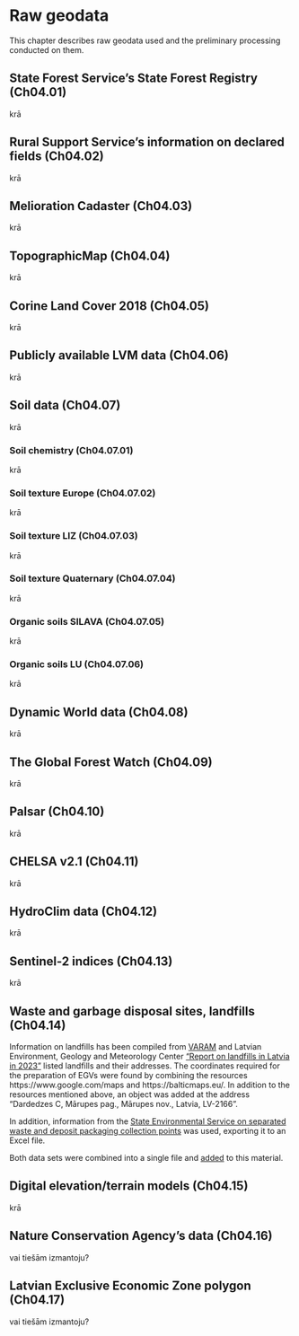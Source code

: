 # Raw geodata {#Ch04}

This chapter describes raw geodata used and the preliminary processing conducted on them.

## State Forest Service's State Forest Registry (Ch04.01)

krā

## Rural Support Service's information on declared fields (Ch04.02)

krā

## Melioration Cadaster (Ch04.03)

krā

## TopographicMap (Ch04.04)

krā


## Corine Land Cover 2018 (Ch04.05)

krā


## Publicly available LVM data (Ch04.06)

krā


## Soil data (Ch04.07)

krā

### Soil chemistry (Ch04.07.01)

krā

### Soil texture Europe (Ch04.07.02)

krā

### Soil texture LIZ (Ch04.07.03)

krā

### Soil texture Quaternary (Ch04.07.04)

krā

### Organic soils SILAVA (Ch04.07.05)

krā

### Organic soils LU (Ch04.07.06)

krā

## Dynamic World data (Ch04.08)

krā


## The Global Forest Watch (Ch04.09)

krā

## Palsar (Ch04.10)

krā

## CHELSA v2.1 (Ch04.11)

krā

## HydroClim data (Ch04.12)

krā


## Sentinel-2 indices (Ch04.13)

krā


## Waste and garbage disposal sites, landfills (Ch04.14)

Information on landfills has been compiled from [VARAM](https://www.varam.gov.lv/sites/varam/files/content/files/atkritumu_poligoni_lv_karte.pdf) and 
Latvian Environment, Geology and Meteorology Center 
["Report on landfills in Latvia in 2023"](https://videscentrs.lvgmc.lv/files/Vide/Atkritumi_un_radiacijas_objekti/Nr_3_parskats_par_atkritumiem/3Atkritumi_kopsavilkums_2023.pdf) listed landfills and their addresses. The coordinates required 
for the preparation of EGVs were found by combining the 
resources https://www.google.com/maps and https://balticmaps.eu/. In addition to 
the resources mentioned above, an object was added at the address 
"Dardedzes C, Mārupes pag., Mārupes nov., Latvia, LV-2166".

In addition, information from the [State Environmental Service on 
separated waste and deposit packaging collection points](https://skiroviegli.lv/#/) 
was used, exporting it to an Excel file.

Both data sets were combined into a single file 
and [added](https://github.com/aavotins/HiQBioDiv_EGVs/blob/main/Data/Geodata/2024/GarbageWasteLandfills/Atkritumi.xlsx) to this material.


## Digital elevation/terrain models (Ch04.15)

krā



## Nature Conservation Agency's data (Ch04.16)

vai tiešām izmantoju?


## Latvian Exclusive Economic Zone polygon (Ch04.17)

vai tiešām izmantoju?